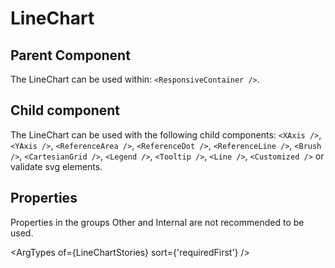 
# LineChart

## Parent Component

The LineChart can be used within: `<ResponsiveContainer />`.

## Child component

The LineChart can be used with the following child components: `<XAxis />`, `<YAxis />`, `<ReferenceArea />`, `<ReferenceDot />`, `<ReferenceLine />`, `<Brush />`, `<CartesianGrid />`, `<Legend />`, `<Tooltip />`, `<Line />`, `<Customized />` or validate svg elements.

## Properties

Properties in the groups Other and Internal are not recommended to be used.

<ArgTypes of={LineChartStories} sort={'requiredFirst'} />
